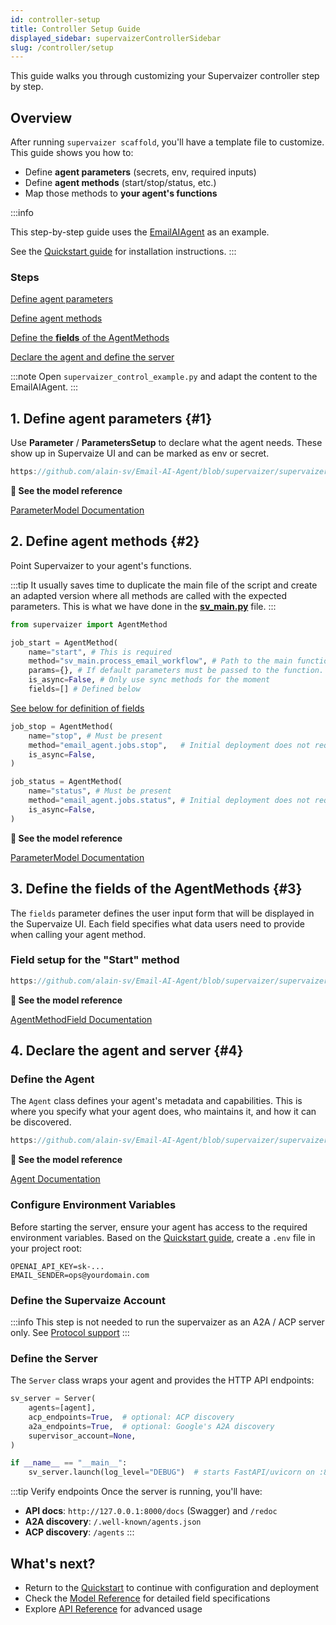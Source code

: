 ```yaml
---
id: controller-setup
title: Controller Setup Guide
displayed_sidebar: supervaizerControllerSidebar
slug: /controller/setup
---
```



This guide walks you through customizing your Supervaizer controller step by step.

## Overview

After running `supervaizer scaffold`, you'll have a template file to customize. This guide shows you how to:

- Define **agent parameters** (secrets, env, required inputs)
- Define **agent methods** (start/stop/status, etc.)
- Map those methods to **your agent's functions**

:::info

This step-by-step guide uses the [<i className="bi bi-github"></i> EmailAIAgent](https://github.com/parthshr370/Email-AI-Agent?tab=readme-ov-file) as an example.

See the [Quickstart guide](quickstart) for installation instructions.
:::

### Steps

[<i className="bi bi-1-circle-fill"></i> Define agent parameters](#1)

[<i className="bi bi-2-circle-fill"></i> Define agent
methods](#2)

[<i className="bi bi-3-circle-fill"></i> Define the **fields** of the AgentMethods](#3)

[<i className="bi bi-4-circle-fill"></i> Declare the agent and define the server](#4)

:::note
Open `supervaizer_control_example.py` and adapt the content to the EmailAIAgent.
:::

## 1. Define agent parameters {#1}

Use **Parameter** / **ParametersSetup** to declare what the agent needs. These show up in Supervaize UI and can be marked as env or secret.

```js reference title="Map Parameters"
https://github.com/alain-sv/Email-AI-Agent/blob/supervaizer/supervaizer_email_agent_controller.py#L27-L83
```

**📖 See the model reference**

[ParameterModel Documentation](/docs/supervaizer-controller/model_reference/model_core#parameterparameterabstract)

## 2. Define agent methods {#2}

Point Supervaizer to your agent's functions.

:::tip
It usually saves time to duplicate the main file of the script and create an adapted version where all methods are called with the expected parameters.
This is what we have done in the **[sv_main.py](https://github.com/alain-sv/Email-AI-Agent/blob/supervaizer/sv_main.py)** file.
:::

```python title="Methods: wire your agent's functions" {8}
from supervaizer import AgentMethod

job_start = AgentMethod(
    name="start", # This is required
    method="sv_main.process_email_workflow", # Path to the main function in dotted notation.
    params={}, # If default parameters must be passed to the function.
    is_async=False, # Only use sync methods for the moment
    fields=[] # Defined below
```

[See below for definition of fields ](#3)

```python title="Additional required methods"
job_stop = AgentMethod(
    name="stop", # Must be present
    method="email_agent.jobs.stop",   # Initial deployment does not require this method to do anything
    is_async=False,
)

job_status = AgentMethod(
    name="status", # Must be present
    method="email_agent.jobs.status", # Initial deployment does not require this method to do anything
    is_async=False,
)
```

**📖 See the model reference**

[ParameterModel Documentation](/docs/supervaizer-controller/model_reference/model_core#agentagentmethodabstract)

## 3. Define the fields of the AgentMethods {#3}

The `fields` parameter defines the user input form that will be displayed in the Supervaize UI. Each field specifies what data users need to provide when calling your agent method.

### Field setup for the "Start" method

```js reference title="Fields of Start AgentMethod"
https://github.com/alain-sv/Email-AI-Agent/blob/supervaizer/supervaizer_email_agent_controller.py#L92-L131
```

**📖 See the model reference**

[AgentMethodField Documentation](/docs/supervaizer-controller/model_reference/model_core#agentagentmethodfield)

## 4. Declare the agent and server {#4}

### Define the Agent

The `Agent` class defines your agent's metadata and capabilities. This is where you specify what your agent does, who maintains it, and how it can be discovered.

```js reference title="Agent definition"
https://github.com/alain-sv/Email-AI-Agent/blob/supervaizer/supervaizer_email_agent_controller.py#L145-L165
```

**📖 See the model reference**

[Agent Documentation](/docs/supervaizer-controller/model_reference/model_core#agentagentabstract)

### Configure Environment Variables

Before starting the server, ensure your agent has access to the required environment variables. Based on the [Quickstart guide](quickstart#4), create a `.env` file in your project root:

```env title=".env"
OPENAI_API_KEY=sk-...
EMAIL_SENDER=ops@yourdomain.com
```

### Define the Supervaize Account

:::info
This step is not needed to run the supervaizer as an A2A / ACP server only. See [Protocol support](/docs/supervaizer-controller/PROTOCOLS)
:::

### Define the Server

The `Server` class wraps your agent and provides the HTTP API endpoints:

```python title="Server definition"
sv_server = Server(
    agents=[agent],
    acp_endpoints=True,  # optional: ACP discovery
    a2a_endpoints=True,  # optional: Google's A2A discovery
    supervisor_account=None,
)

if __name__ == "__main__":
    sv_server.launch(log_level="DEBUG")  # starts FastAPI/uvicorn on :8000
```

:::tip Verify endpoints
Once the server is running, you'll have:

- **API docs**: `http://127.0.0.1:8000/docs` (Swagger) and `/redoc`
- **A2A discovery**: `/.well-known/agents.json`
- **ACP discovery**: `/agents`
  :::

## What's next?

- Return to the [Quickstart](/docs/supervaizer-controller/quickstart) to continue with configuration and deployment
- Check the [Model Reference](/docs/supervaizer-controller/model_reference/model_core) for detailed field specifications
- Explore [API Reference](/docs/supervaizer-controller/API_REFERENCE) for advanced usage
